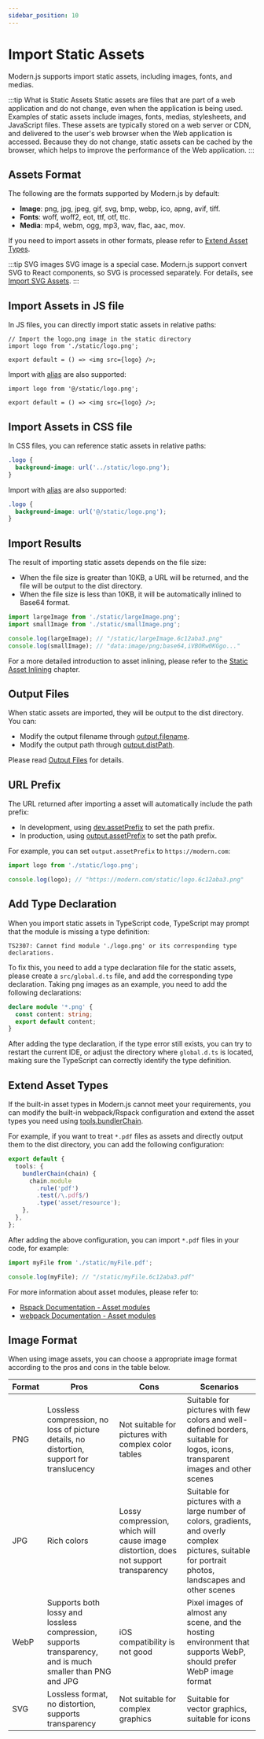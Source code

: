 ```yaml
---
sidebar_position: 10
---
```


# Import Static Assets

Modern.js supports import static assets, including images, fonts, and medias.

:::tip What is Static Assets
Static assets are files that are part of a web application and do not change, even when the application is being used. Examples of static assets include images, fonts, medias, stylesheets, and JavaScript files. These assets are typically stored on a web server or CDN, and delivered to the user's web browser when the Web application is accessed. Because they do not change, static assets can be cached by the browser, which helps to improve the performance of the Web application.
:::

## Assets Format

The following are the formats supported by Modern.js by default:

- **Image**: png, jpg, jpeg, gif, svg, bmp, webp, ico, apng, avif, tiff.
- **Fonts**: woff, woff2, eot, ttf, otf, ttc.
- **Media**: mp4, webm, ogg, mp3, wav, flac, aac, mov.

If you need to import assets in other formats, please refer to [Extend Asset Types](#extend-asset-types).

:::tip SVG images
SVG image is a special case. Modern.js support convert SVG to React components, so SVG is processed separately. For details, see [Import SVG Assets](/guides/basic-features/svg-assets.html).
:::

## Import Assets in JS file

In JS files, you can directly import static assets in relative paths:

```tsx
// Import the logo.png image in the static directory
import logo from './static/logo.png';

export default = () => <img src={logo} />;
```

Import with [alias](/guides/basic-features/alias.html) are also supported:

```tsx
import logo from '@/static/logo.png';

export default = () => <img src={logo} />;
```

## Import Assets in CSS file

In CSS files, you can reference static assets in relative paths:

```css
.logo {
  background-image: url('../static/logo.png');
}
```

Import with [alias](/guides/basic-features/alias.html) are also supported:

```css
.logo {
  background-image: url('@/static/logo.png');
}
```

## Import Results

The result of importing static assets depends on the file size:

- When the file size is greater than 10KB, a URL will be returned, and the file will be output to the dist directory.
- When the file size is less than 10KB, it will be automatically inlined to Base64 format.

```js
import largeImage from './static/largeImage.png';
import smallImage from './static/smallImage.png';

console.log(largeImage); // "/static/largeImage.6c12aba3.png"
console.log(smallImage); // "data:image/png;base64,iVBORw0KGgo..."
```

For a more detailed introduction to asset inlining, please refer to the [Static Asset Inlining](/guides/advanced-features/inline-assets) chapter.

## Output Files

When static assets are imported, they will be output to the dist directory. You can:

- Modify the output filename through [output.filename](/configure/app/output/filename).
- Modify the output path through [output.distPath](/configure/app/output/dist-path).

Please read [Output Files](/guides/basic-features/output-files) for details.

## URL Prefix

The URL returned after importing a asset will automatically include the path prefix:

- In development, using [dev.assetPrefix](/configure/app/dev/asset-prefix) to set the path prefix.
- In production, using [output.assetPrefix](/configure/app/output/asset-prefix) to set the path prefix.

For example, you can set `output.assetPrefix` to `https://modern.com`:

```js
import logo from './static/logo.png';

console.log(logo); // "https://modern.com/static/logo.6c12aba3.png"
```

## Add Type Declaration

When you import static assets in TypeScript code, TypeScript may prompt that the module is missing a type definition:

```
TS2307: Cannot find module './logo.png' or its corresponding type declarations.
```

To fix this, you need to add a type declaration file for the static assets, please create a `src/global.d.ts` file, and add the corresponding type declaration. Taking png images as an example, you need to add the following declarations:

```ts title="src/global.d.ts"
declare module '*.png' {
  const content: string;
  export default content;
}
```

After adding the type declaration, if the type error still exists, you can try to restart the current IDE, or adjust the directory where `global.d.ts` is located, making sure the TypeScript can correctly identify the type definition.

## Extend Asset Types

If the built-in asset types in Modern.js cannot meet your requirements, you can modify the built-in webpack/Rspack configuration and extend the asset types you need using [tools.bundlerChain](/configure/app/tools/bundler-chain).

For example, if you want to treat `*.pdf` files as assets and directly output them to the dist directory, you can add the following configuration:

```ts
export default {
  tools: {
    bundlerChain(chain) {
      chain.module
        .rule('pdf')
        .test(/\.pdf$/)
        .type('asset/resource');
    },
  },
};
```

After adding the above configuration, you can import `*.pdf` files in your code, for example:

```js
import myFile from './static/myFile.pdf';

console.log(myFile); // "/static/myFile.6c12aba3.pdf"
```

For more information about asset modules, please refer to:

- [Rspack Documentation - Asset modules](https://www.rspack.dev/guide/asset-module.html#asset-modules)
- [webpack Documentation - Asset modules](https://webpack.js.org/guides/asset-modules/)

## Image Format

When using image assets, you can choose a appropriate image format according to the pros and cons in the table below.

| Format | Pros                                                                                                      | Cons                                                                                | Scenarios                                                                                                                                              |
| ------ | --------------------------------------------------------------------------------------------------------- | ----------------------------------------------------------------------------------- | ------------------------------------------------------------------------------------------------------------------------------------------------------ |
| PNG    | Lossless compression, no loss of picture details, no distortion, support for translucency                 | Not suitable for pictures with complex color tables                                 | Suitable for pictures with few colors and well-defined borders, suitable for logos, icons, transparent images and other scenes                         |
| JPG    | Rich colors                                                                                               | Lossy compression, which will cause image distortion, does not support transparency | Suitable for pictures with a large number of colors, gradients, and overly complex pictures, suitable for portrait photos, landscapes and other scenes |
| WebP   | Supports both lossy and lossless compression, supports transparency, and is much smaller than PNG and JPG | iOS compatibility is not good                                                       | Pixel images of almost any scene, and the hosting environment that supports WebP, should prefer WebP image format                                      |
| SVG    | Lossless format, no distortion, supports transparency                                                     | Not suitable for complex graphics                                                   | Suitable for vector graphics, suitable for icons                                                                                                       |
